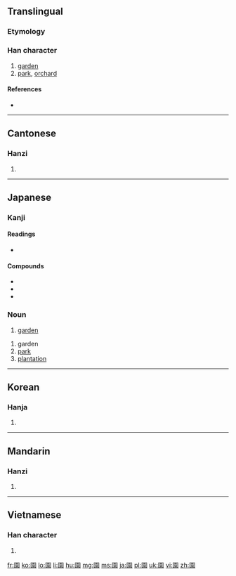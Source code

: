 {{also|园}}
==Translingual==

===Etymology===
{{Han compound|囗|袁|c1=s|c2=p|t1=fence|ls=psc}}

===Han character===
{{Han char|rn=31|rad=囗|as=10|sn=13|four=6023<sub>2</sub>|canj=田土口女 (WGRV)|ids=⿴[[囗]][[袁]]}}

# [[garden]]
# [[park]], [[orchard]]

====References====
* {{Han ref|kx=0220.080|dkj=04818|dj=0451.130|hdz=10723.040|uh=5712|ud=22290|bh=B6E9|bd=46825}}

----

==Cantonese==

===Hanzi===
{{yue-hanzi|jyut=|y=yun4|sim=园}}

# {{defn|Cantonese|sort=囗10}}

----

==Japanese==

===Kanji===
{{ja-kanji|grade=2|rs=囗10}}

====Readings====
* {{ja-readings|on=[[えん]] (''en''), [[おん]] (''on'')|kun=[[その]] (''sono'')}}

====Compounds====
* {{term|動物園||zoo|tr=どうぶつえん, dōbutsuen|lang=ja|sc=Jpan}}
* {{term|薔薇園||rose garden|tr=ばらえん, baraen|lang=ja|sc=Jpan}}
* {{term|公園||park|tr=こうえん, kōen|lang=ja|sc=Jpan}}

===Noun===
{{ja-noun|k|hira=えん|rom=en}}

# [[garden]]
{{ja-noun|k|hira=その|rom=sono}}
# garden
# [[park]]
# [[plantation]]

----

==Korean==

===Hanja===
{{ko-hanja|hangeul=[[원]]|rv=won|mr=wŏn}}

# {{defn|Korean|sort=囗10}}

----

==Mandarin==

===Hanzi===
{{cmn-hanzi|sim=园|pin=[[yuán]] ([[yuan2]])|wg=yüan<sup>2</sup>}}

# {{defn|Mandarin|sort=囗10}}

----

==Vietnamese==

===Han character===
{{vi-hantu|[[viên]], [[vườn]]|rs=囗10}}

# {{defn|Vietnamese|sort=囗10}}

[[fr:園]]
[[ko:園]]
[[lo:園]]
[[li:園]]
[[hu:園]]
[[mg:園]]
[[ms:園]]
[[ja:園]]
[[pl:園]]
[[uk:園]]
[[vi:園]]
[[zh:園]]